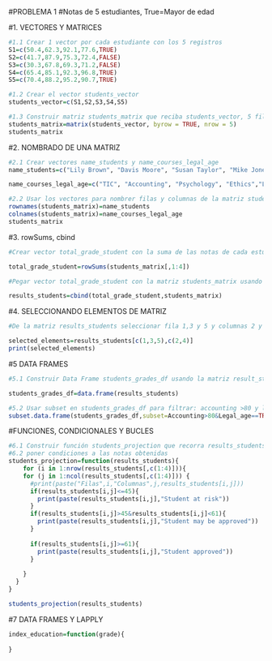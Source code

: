 #PROBLEMA 1
#Notas de 5 estudiantes, True=Mayor de edad

#1. VECTORES Y MATRICES
```{r}
#1.1 Crear 1 vector por cada estudiante con los 5 registros
S1=c(50.4,62.3,92.1,77.6,TRUE)
S2=c(41.7,87.9,75.3,72.4,FALSE)
S3=c(30.3,67.8,69.3,71.2,FALSE)
S4=c(65.4,85.1,92.3,96.8,TRUE)
S5=c(70.4,88.2,95.2,90.7,TRUE)

#1.2 Crear el vector students_vector
students_vector=c(S1,S2,S3,S4,S5)

#1.3 Construir matriz students_matrix que reciba students_vector, 5 filas y byrow verdadero
students_matrix=matrix(students_vector, byrow = TRUE, nrow = 5)
students_matrix

```

#2. NOMBRADO DE UNA MATRIZ

```{r}
#2.1 Crear vectores name_students y name_courses_legal_age
name_students=c("Lily Brown", "Davis Moore", "Susan Taylor", "Mike Jones","Tom Hill")

name_courses_legal_age=c("TIC", "Accounting", "Psychology", "Ethics","Legal_age")

#2.2 Usar los vectores para nombrer filas y columnas de la matriz students_vector
rownames(students_matrix)=name_students
colnames(students_matrix)=name_courses_legal_age
students_matrix

```

#3. rowSums, cbind

```{r}
#Crear vector total_grade_student con la suma de las notas de cada estudiante

total_grade_student=rowSums(students_matrix[,1:4])
```

```{r}
#Pegar vector total_grade_student con la matriz students_matrix usando cbind y asignar resultado a una nueva matriz results_students

results_students=cbind(total_grade_student,students_matrix)
```

#4. SELECCIONANDO ELEMENTOS DE MATRIZ

```{r}
#De la matriz results_students seleccionar fila 1,3 y 5 y columnas 2 y 4, almacenar resultado en selected_elements

selected_elements=results_students[c(1,3,5),c(2,4)]
print(selected_elements)
```
#5 DATA FRAMES

```{r}
#5.1 Construir Data Frame students_grades_df usando la matriz result_students como parámetro

students_grades_df=data.frame(results_students)

```

```{r}
#5.2 Usar subset en students_grades_df para filtrar: accounting >80 y legal_age=true
subset.data.frame(students_grades_df,subset=Accounting>80&Legal_age==TRUE)

```

#FUNCIONES, CONDICIONALES Y BUCLES

```{r}
#6.1 Construir función students_projection que recorra results_students
#6.2 poner condiciones a las notas obtenidas
students_projection=function(results_students){
    for (i in 1:nrow(results_students[,c(1:4)])){
    for (j in 1:ncol(results_students[,c(1:4)])) {
      #print(paste("Filas",i,"Columnas",j,results_students[i,j]))
      if(results_students[i,j]<=45){
        print(paste(results_students[i,j],"Student at risk"))
      }
      if(results_students[i,j]>45&results_students[i,j]<61){
        print(paste(results_students[i,j],"Student may be approved"))
      }
      
      if(results_students[i,j]>=61){
        print(paste(results_students[i,j],"Student approved"))
      }
      
    }
  }
}

students_projection(results_students)
```

#7 DATA FRAMES Y LAPPLY

```{r}
index_education=function(grade){
  
}
```

